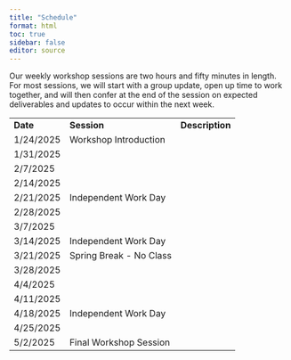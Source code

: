 ```yaml
---
title: "Schedule"
format: html
toc: true
sidebar: false
editor: source
---
```


Our weekly workshop sessions are two hours and fifty minutes in length. For most sessions, we will start with a group update, open up time to work together, and will then confer at the end of the session on expected deliverables and updates to occur within the next week.

|           |                         |                 |
|-----------|-------------------------|-----------------|
| **Date**  | **Session**             | **Description** |
| 1/24/2025 | Workshop Introduction   |                 |
| 1/31/2025 |                         |                 |
| 2/7/2025  |                         |                 |
| 2/14/2025 |                         |                 |
| 2/21/2025 | Independent Work Day    |                 |
| 2/28/2025 |                         |                 |
| 3/7/2025  |                         |                 |
| 3/14/2025 | Independent Work Day    |                 |
| 3/21/2025 | Spring Break - No Class |                 |
| 3/28/2025 |                         |                 |
| 4/4/2025  |                         |                 |
| 4/11/2025 |                         |                 |
| 4/18/2025 | Independent Work Day    |                 |
| 4/25/2025 |                         |                 |
| 5/2/2025  | Final Workshop Session  |                 |
